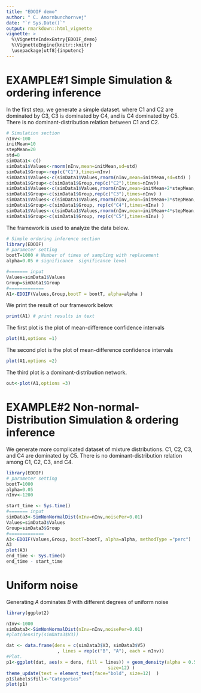 ```yaml
---
title: "EDOIF demo"
author: " C. Amornbunchornvej"
date: "`r Sys.Date()`"
output: rmarkdown::html_vignette
vignette: >
  %\VignetteIndexEntry{EDOIF_demo} 
  %\VignetteEngine{knitr::knitr}
  \usepackage[utf8]{inputenc}
---
```


# EXAMPLE#1 Simple Simulation & ordering inference
In the first step, we generate a simple dataset. where C1 and C2 are dominated by C3, C3 is dominated by C4, and is C4 dominated by C5. There is no dominant-distribution relation between C1 and C2. 
```r
# Simulation section
nInv<-100
initMean=10
stepMean=20
std=8
simData1<-c()
simData1$Values<-rnorm(nInv,mean=initMean,sd=std)
simData1$Group<-rep(c("C1"),times=nInv)
simData1$Values<-c(simData1$Values,rnorm(nInv,mean=initMean,sd=std) )
simData1$Group<-c(simData1$Group,rep(c("C2"),times=nInv))
simData1$Values<-c(simData1$Values,rnorm(nInv,mean=initMean+2*stepMean,sd=std) )
simData1$Group<-c(simData1$Group,rep(c("C3"),times=nInv) )
simData1$Values<-c(simData1$Values,rnorm(nInv,mean=initMean+3*stepMean,sd=std) )
simData1$Group<-c(simData1$Group, rep(c("C4"),times=nInv) )
simData1$Values<-c(simData1$Values,rnorm(nInv,mean=initMean+4*stepMean,sd=std) )
simData1$Group<-c(simData1$Group, rep(c("C5"),times=nInv) )
```
The framework is used to analyze the data below.
```r
# Simple ordering inference section
library(EDOIF)
# parameter setting
bootT=1000 # Number of times of sampling with replacement
alpha=0.05 # significance  significance level

#======= input
Values=simData1$Values
Group=simData1$Group
#=============
A1<-EDOIF(Values,Group,bootT = bootT, alpha=alpha )
```
We print the result of our framework below.
```r
print(A1) # print results in text
```


The first plot is the plot of mean-difference confidence intervals 
```r
plot(A1,options =1)
```

The second plot is the plot of mean-difference confidence intervals 
```r
plot(A1,options =2)
```
The third plot is a dominant-distribution network.
```r
out<-plot(A1,options =3)
```

# EXAMPLE#2 Non-normal-Distribution Simulation & ordering inference
We generate  more complicated dataset of mixture distributions. C1, C2, C3, and C4 are dominated by C5. There is no dominant-distribution relation among C1, C2, C3, and C4.
```r
library(EDOIF)
# parameter setting
bootT=1000
alpha=0.05
nInv<-1200

start_time <- Sys.time()
#======= input
simData3<-SimNonNormalDist(nInv=nInv,noisePer=0.01)
Values=simData3$Values
Group=simData3$Group
#=============
A3<-EDOIF(Values,Group, bootT=bootT, alpha=alpha, methodType ="perc")
A3
plot(A3)
end_time <- Sys.time()
end_time - start_time
```
# Uniform noise
Generating $A$ dominates $B$ with different degrees of uniform noise
```r
library(ggplot2)

nInv<-1000
simData3<-SimNonNormalDist(nInv=nInv,noisePer=0.01)
#plot(density(simData3$V3))

dat <- data.frame(dens = c(simData3$V3, simData3$V5)
                   , lines = rep(c("B", "A"), each = nInv))
#Plot.
p1<-ggplot(dat, aes(x = dens, fill = lines)) + geom_density(alpha = 0.5) +xlim(-400, 400)+ ylim(0, 0.07) + ylab("Density [0,1]") +xlab("Values") + theme( axis.text.x = element_text(face="bold",  
                                      size=12) )
theme_update(text = element_text(face="bold", size=12)  )
p1$labels$fill<-"Categories"
plot(p1)


```


